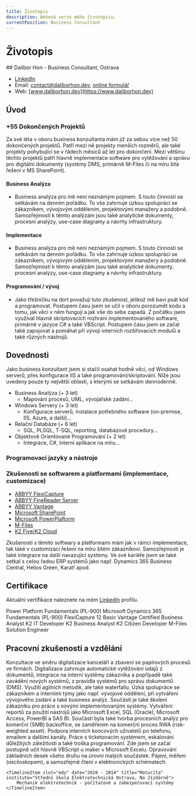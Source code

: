 ```yaml
---
title: Životopis
description: Webová verze mého životopisu.
currentPosition: Business Consultant
---
```



# Životopis

<Hero>
## Dalibor Hon - Business Consultant, Ostrava

- [LinkedIn](https://www.linkedin.com/in/dalibor-hon/)
- Email: [contact@daliborhon.dev](mailto:contact@daliborhon.dev), [online formulář](https://www.daliborhon.dev/cs/about/#contact)
- Web: [www.daliborhon.dev](https://www.daliborhon.dev)
    </Hero>

## Úvod

### +55 Dokončených Projektů

Za své léta v oboru business konzultanta mám již za sebou více než 50 dokončených projektů. Patří mezi ně projekty menších rozměrů, ale také projekty pohybující se v řádech měsíců až let pro dokončení.
Mezi většinu těchto projektů patří hlavně implementace software pro vytěžování a správu pro digitální dokumenty (systémy DMS, primárně M-Files či na míru šitá řešení v MS SharePoint).

#### Business Analýza

- Business analýza pro mě není neznámým pojmem. S touto činností se setkávám na denním pořádku. To vše zahrnuje úzkou spolupráci se zákazníkem, vývojovým oddělením, projektovými manažery a podobně.
  Samozřejmostí k těmto analýzám jsou také analytické dokumenty, procesní analýzy, use-case diagramy a návrhy infrastruktury.

#### Implementace

- Business analýza pro mě není neznámým pojmem. S touto činností se setkávám na denním pořádku.
  To vše zahrnuje úzkou spolupráci se zákazníkem, vývojovým oddělením, projektovými manažery a podobně.
  Samozřejmostí k těmto analýzám jsou také analytické dokumenty, procesní analýzy, use-case diagramy a návrhy infrastruktury.

#### Programování / vývoj

- Jako třešničku na dort považuji tuto zkušenost, jelikož mě baví psát kód a programovat. Postupem času jsem se učil v oboru porozumět kódu a tomu, jak věci v něm fungují a jak vše do sebe zapadá.
  Z počátku jsem využíval hlavně skriptovacích rozhraní implementovaného software, primárně v jazyce C# a také VBScript.
  Postupem času jsem se začal také zapojovat a pomáhat při vývoji interních rozšiřovacích modulů a také různých nástrojů.

## Dovednosti

Jako business konzultant jsem si stačil osahat hodně věcí, od Windows serverů, přes konfigurace IIS a také programování/skriptování.
Níže jsou uvedeny pouze ty největší oblasti, s kterými se setkávám dennodenně.

- Business Analýza (+ 3 let)
    - Mapování procesů, UML, vývojářské zadání...
- Windows Servery (+ 3 let)
    - Konfigurace serverů, instalace potřebného software (on-premise, IIS, Azure, a další)...
- Relační Databáze (+ 6 let)
    - SQL, PLSQL, T-SQL, reporting, databázové procedury...
- Objektově Orientované Programování (+ 2 let)
    - Integrace, C#, interní aplikace na míru...

### Programovací jazyky a nástroje

<DevList>
	<DevListItem label="HTML5" iconName="html5" />
	<DevListItem label="CSS3" iconName="css3" />
	<DevListItem label="JavaScript" iconName="javascript" />
	<DevListItem label="TypeScript" iconName="typescript" />
	<DevListItem label="React" iconName="react" />
	<DevListItem label="Node JS" iconName="nodejs-wordmark" />
	<DevListItem label="C#" iconName="csharp" />
	<DevListItem label=".NET Framework" iconName="dot-net" />
	<DevListItem label=".NET Core" iconName="dotnetcore" />
	<DevListItem label="MSSQL" iconName="microsoftsqlserver" />
	<DevListItem label="GIT" iconName="git" />
	<DevListItem label="Azure" iconName="azure" />
	<DevListItem label="Azure DevOps" iconName="azuredevops" />
</DevList>

### Zkušenosti se softwarem a platformami (implementace, customizace)

- [ABBYY FlexiCapture](https://www.abbyy.com/flexicapture/)
- [ABBYY FineReader Server](https://www.abbyy.com/finereader-server/)
- [ABBYY Vantage](https://www.abbyy.com/vantage/)
- [Microsoft SharePoint](https://www.microsoft.com/cs-cz/microsoft-365/sharepoint/collaboration)
- [Microsoft PowerPlaftorm](https://powerplatform.microsoft.com/en-us/)
- [M-Files](https://www.m-files.com/)
- [K2 Five/K2 Cloud](https://www.nintex.com/process-automation/k2-software/)

Zkušenosti s těmito softwary a platformami mám jak v rámci implementace, tak také v customizaci řešení na míru šitém zákazníkovi.
Samozřejmostí je také integrace na další navazující systémy. Ve své kariéře jsem se také setkal s celou řadou ERP systémů jako např. Dynamics 365 Business Central, Helios Green, Karat! apod.

## Certifikace

Aktuální vertifikace naleznete na mém [LinkedIn](https://www.linkedin.com/in/dalibor-hon/details/certifications/) profilu.

<CertGrid>
	<CertCard img="/public/assets/uploads/company-logos/msft-logo.png" alt="Microsoft logo">
		Power Platform Fundamentals (PL-900)
	</CertCard>
	<CertCard img="/public/assets/uploads/company-logos/msft-logo.png" alt="Microsoft logo">
		Microsoft Dynamics 365 Fundamentals (PL-900)
	</CertCard>
	<CertCard img="/public/assets/uploads/company-logos/abbyy.png" alt="ABBYY logo">
		FlexiCapture 12 Basic
	</CertCard>
	<CertCard img="/public/assets/uploads/company-logos/abbyy.png" alt="ABBYY logo">
		Vantage Certified Business Analyst
	</CertCard>
	<CertCard img="/public/assets/uploads/company-logos/nintex-logo-black.png" imgInverted="/public/assets/uploads/company-logos/nintex-logo-white.png" alt="Nintex logo">
		K2 IT Developer
	</CertCard>
	<CertCard img="/public/assets/uploads/company-logos/nintex-logo-black.png" imgInverted="/public/assets/uploads/company-logos/nintex-logo-white.png" alt="Nintex logo">
		K2 Business Analyst
	</CertCard>
	<CertCard img="/public/assets/uploads/company-logos/nintex-logo-black.png" imgInverted="/public/assets/uploads/company-logos/nintex-logo-white.png" alt="Nintex logo">
		K2 Citizen Developer
	</CertCard>
	<CertCard img="/public/assets/uploads/company-logos/m-files.png" alt="M-Files Corporation logo">
		M-Files Solution Engineer
	</CertCard>
</CertGrid>

## Pracovní zkušenosti a vzdělání

<Timeline>
    <TimelineItem slot="exp" date="Duben 2020 – Současnost" title="ECM Business Consultant" institute="Konica Minolta IT Solutions Czech s.r.o">
        Konzultace ve směru digitalizace kanceláří a zbavení se papírových procesů ve firmách.
        Digitalizace zahrnuje automatické vytěžování údajů z dokumentů, integrace na interní systémy zákazníka a popřípadě také zavádění nových systémů, z pravidla systémů pro správu dokumentů (DMS).
        Využití agilních metodik, ale také waterfallu. Úzká spolupráce se zákazníkem a interními týmy jako např. vývojové oddělení, při vytváření vývojového zadání a také business analýz.
        Součástí je také školení zákazníku pro práce s novými implementovanými systémy.
    </TimelineItem>
    <TimelineItem slot="exp" date="Září 2018 – Březen 2020" title="Analyst, Shared Services" institute="MONETA Money Bank a.s.">
        Vytváření reportů za použití nástrojů jako Microsoft Excel, SQL (Oracle), Microsoft Access, PowerBI a SAS BI.
        Součástí byla také tvorba procesních analýz pro komerční (SMB) backoffice, se zaměřením na komerční proces RWA (risk-weighted asset).
    </TimelineItem>
    <TimelineItem slot="exp" date="Červenec 2017 – Srpen 2018" title="Administrator End User Services, IT" institute="MONETA Money Bank a.s.">
         Podpora interních koncových uživatelů po telefonu, emailem a dalšími kanály. Práce s ticketovacím systémem, eskalování důležitých záležitostí a také troška programování.
         Zde jsem se začal postupně učit hlavně VBScript u maker v Microsoft Excelu.
    </TimelineItem>
    <TimelineItem slot="exp" date="Říjen 2014 – Duben 2017" title="Motherboard Technician" institute="ASUS Czech Service s.r.o.">
        Opravování základních desek všeho druhu na úrovni malých součástek. Pájení, měření (osciloskopem), a samozřejmě čtení v elektronických schématech.
    </TimelineItem>

    <TimelineItem slot="edu" date="2010 - 2014" title="Maturita" institute="Střední škola Elektrotechnická Ostrava, Na Jízdárně">
        Mechanik elektrotechnik - počítačové a zabezpečovací systémy
    </TimelineItem>

</Timeline>
